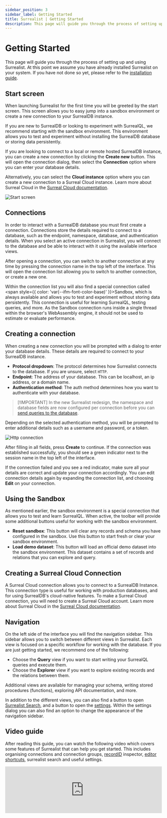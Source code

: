 ```yaml
---
sidebar_position: 3
sidebar_label: Getting Started
title: Surrealist | Getting Started
description: This page will guide you through the process of setting up and using Surrealist. At this point we assume you have already installed Surrealist on your system. If you have not done so yet, please refer to the installation guide.
---
```



# Getting Started

This page will guide you through the process of setting up and using Surrealist. At this point we assume you have already installed Surrealist on your system. If you have not done so yet, please refer to the [installation guide](/docs/surrealist/installation).

## Start screen

When launching Surrealist for the first time you will be greeted by the start screen. This screen allows you to easy jump into a sandbox environment or create a new connection to your SurrealDB instance.

If you are new to SurrealDB or looking to experiment with SurrealQL, we recommend starting with the sandbox environment. This environment allows you to test and experiment without installing the SurrealDB database or storing data persistently.

If you are looking to connect to a local or remote hosted SurrealDB instance, you can create a new connection by clicking the **Create new** button. This will open the connection dialog, then select the **Connection** option where you can enter your database details.

Alternatively, you can select the **Cloud instance** option where you can create a new connection to a Surreal Cloud instance. Learn more about Surreal Cloud in the [Surreal Cloud documentation](/docs/cloud).

<Image alt="Start screen" src={ImageStart} />

## Connections

In order to interact with a SurrealDB database you must first create a connection. Connections store the details required to connect to a database, such as the endpoint, namespace, database, and authentication details.
When you select an active connection in Surrealist, you will connect to the database and be able to interact with it using the available interface views.

After opening a connection, you can switch to another connection at any time by pressing the connection name in the top left of the interface. This will open the connection list allowing you to switch to another connection, or create a new one.

Within the connection list you will also find a special connection called <span style={{ color: 'var(--ifm-font-color-base)' }}>Sandbox</span>, which is always available and allows you to test and experiment without storing data persistently. This connection is useful for learning SurrealQL, testing queries, and more. As the Sandbox connection runs inside a single thread within the browser's WebAssembly engine, it should not be used to estimate or evaluate performance.

## Creating a connection

When creating a new connection you will be prompted with a dialog to enter your database details. These details are required to connect to your SurrealDB instance.

- **Protocol dropdown**: The protocol determines how Surrealist connects to the database. If you are unsure, select `HTTP`.
- **Endpoint**: The address of your database. This can be localhost, an ip address, or a domain name.
- **Authentication method**: The auth method determines how you want to authenticate with your database.

> \[!IMPORTANT]
> In the new Surrealist redesign, the namespace and database fields are now configured per connection before you can [send queries to the database](/docs/surrealist/concepts/sending-queries).

Depending on the selected authentication method, you will be prompted to enter additional details such as a username and password, or a token.

<Image alt="Http connection" src={ImageHttpConnection} />

After filling in all fields, press **Create** to continue. If the connection was established successfully, you should see a green indicator next to the session name in the top left of the interface.

If the connection failed and you see a red indicator, make sure all your details are correct and update your connection accordingly. You can edit connection details again by expanding the connection list, and choosing **Edit** on your connection.

## Using the Sandbox

As mentioned earlier, the sandbox environment is a special connection that allows you to test and learn SurrealQL. When active, the toolbar will provide some additional buttons useful for working with the sandbox environment.

- **Reset sandbox**: This button will clear any records and schema you have configured in the sandbox. Use this button to start fresh or clear your sandbox environment.
- **Load demo dataset**: This button will load an official demo dataset into the sandbox environment. This dataset contains a set of records and relations that you can explore and query.

## Creating a Surreal Cloud Connection

A Surreal Cloud connection allows you to connect to a SurrealDB Instance. This connection type is useful for working with production databases, and for using SurrealDB's cloud-native features. To make a Surreal Cloud connection, you will need to create a Surreal Cloud account. Learn more about Surreal Cloud in the [Surreal Cloud documentation](/docs/cloud).

## Navigation

On the left side of the interface you will find the navigation sidebar. This sidebar allows you to switch between different views in Surrealist. Each view is focused on a specific workflow for working with the database.
If you are just getting started, we recommend one of the following:

- Choose the **Query** view if you want to start writing your SurrealQL queries and execute them.
- Choose the **Explorer** view if you want to explore existing records and the relations between them.

Additional views are available for managing your schema, writing stored procedures (functions), exploring API documentation, and more.

In addition to the different views, you can also find a button to open [Surrealist Search](/docs/surrealist/advanced-topics/search-and-shortcuts), and a button to open the [settings](/docs/surrealist/advanced-topics/settings-and-customisation). Within the settings
dialog you can also find an option to change the appearance of the navigation sidebar.

<div style={{ clear: 'both' }} />

## Video guide

After reading this guide, you can watch the following video which covers some features of Surrealist that can help you get started. This includes organising connections and connection groups, [recordID](/docs/surrealql/datamodel/ids) inspector, [editor shortcuts](/docs/surrealist/advanced-topics/search-and-shortcuts), surrealist search and useful settings.

<iframe width="100%" src="https://www.youtube.com/embed/q5LFNPpH2X0?si=_DSmWv9SB0R1yfko" title="Surrealist" frameborder="0" allow="accelerometer; autoplay; clipboard-write; encrypted-media; gyroscope; picture-in-picture; web-share" referrerpolicy="strict-origin-when-cross-origin" style={{ aspectRatio: 1.7 }} allowfullscreen />
